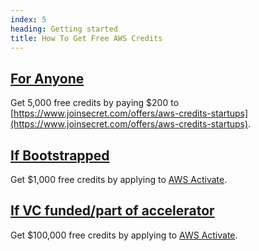 ```yaml
---
index: 5
heading: Getting started
title: How To Get Free AWS Credits
---
```


## [For Anyone](#)

Get 5,000 free credits by paying $200 to [https://www.joinsecret.com/offers/aws-credits-startups](https://www.joinsecret.com/offers/aws-credits-startups).

## [If Bootstrapped](#-1)

Get $1,000 free credits by applying to [AWS Activate](https://aws.amazon.com/activate).

## [If VC funded/part of accelerator](#-2)

Get $100,000 free credits by applying to [AWS Activate](https://aws.amazon.com/activate).

